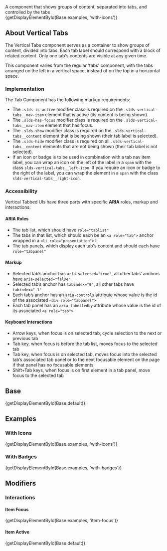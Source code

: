 
<div className="doc lead">
  A component that shows groups of content, separated into tabs, and controlled by the tabs
</div>

<CodeView exampleOnly>
  {getDisplayElementById(Base.examples, 'with-icons')}
</CodeView>

## About Vertical Tabs

The Vertical Tabs component serves as a container to show groups of content, divided into tabs. Each tab label should correspond with a block of related content. Only one tab's contents are visible at any given time.

This component varies from the regular 'tabs' component, with the tabs arranged on the left in a vertical space, instead of on the top in a horizontal space.

### Implementation

The Tab Component has the following markup requirements:

- The `.slds-is-active` modifier class is required on the `.slds-vertical-tabs__nav-item` element that is active (its content is being shown).
- The `.slds-has-focus` modifier class is required on the `.slds-vertical-tabs__nav-item` element that has focus.
- The `.slds-show` modifier class is required on the `.slds-vertical-tabs__content` element that is being shown (their tab label is selected).
- The `.slds-hide` modifier class is required on all `.slds-vertical-tabs__content` elements that are not being shown (their tab label is not selected).
- If an icon or badge is to be used in combination with a tab nav item label, you can wrap an icon on the left of the label in a `span` with the class `slds-vertical-tabs__left-icon`. If you require an icon or badge to the right of the label, you can wrap the element in a `span` with the class `slds-vertical-tabs__right-icon`.

### Accessibility

Vertical Tabbed UIs have three parts with specific **ARIA** roles, markup and interactions:

#### ARIA Roles

- The tab list, which should have `role="tablist"`
- The tabs in that list, which should each be an `<a role="tab">` anchor wrapped in a `<li role="presentation">` li
- The tab panels, which display each tab's content and should each have `role="tabpanel"`

#### Markup

- Selected tab’s anchor has `aria-selected="true"`, all other tabs’ anchors have `aria-selected="false"`
- Selected tab’s anchor has `tabindex="0"`, all other tabs have `tabindex="-1"`
- Each tab’s anchor has an `aria-controls` attribute whose value is the id of the associated `<div role="tabpanel">`
- Each tab panel has an `aria-labelledby` attribute whose value is the id of its associated `<a role="tab">`

#### Keyboard Interactions

- Arrow keys, when focus is on selected tab, cycle selection to the next or previous tab
- Tab key, when focus is before the tab list, moves focus to the selected tab
- Tab key, when focus is on selected tab, moves focus into the selected tab’s associated tab panel or to the next focusable element on the page if that panel has no focusable elements
- Shift+Tab keys, when focus is on first element in a tab panel, move focus to the selected tab


## Base

<CodeView>
  {getDisplayElementById(Base.default)}
</CodeView>

## Examples

### With Icons
<CodeView>
  {getDisplayElementById(Base.examples, 'with-icons')}
</CodeView>

### With Badges
<CodeView>
  {getDisplayElementById(Base.examples, 'with-badges')}
</CodeView>

## Modifiers

### Interactions

#### Item Focus
<CodeView toggleCode={false}>
  {getDisplayElementById(Base.examples, 'item-focus')}
</CodeView>

#### Item Active
<CodeView toggleCode={false}>
  {getDisplayElementById(Base.default)}
</CodeView>
